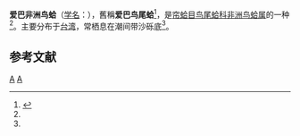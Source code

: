 {{Speciesbox
| taxon = Afrocardium richardi
| species_authority = (Audouin, 1826) 
| binomial = ''Afrocardium richardi''
| synonyms = 
*''Afrocardium ebaranum''<ref name=WoRMS_138996>{{cite WoRMS |id=138996 |title=''Afrocardium richardi'' (Audouin, 1826) |accessdate=2014-12-08 }}</ref>
*''Afrocardium crenelloides'' <small>(Melvill, 1909)</small><ref name=WoRMS_715086>{{cite WoRMS |id=715086 |title=''Afrocardium crenelloides'' (Melvill, 1909) |accessdate=2014-12-08 }}</ref>
*''Cardium arabicus'' <small>Issel, 1869</small>
*''Cardium carditaeforme'' <small>Reeve, 1845</small>
*''Cardium crenelloides'' <small>Melvill, 1909</small>
*''Cardium euglyptum'' <small>G. B. Sowerby III, 1914</small>
*''Cardium richardi'' <small>Audouin, 1826</small>
*''Cardium roseolum'' <small>Melvill, 1909</small>
*''Cardium rubescens'' <small>E. A. Smith, 1911</small>
*''Cardium skeeti'' <small>Hedley, 1906</small>
}}
'''爱巴非洲鸟蛤'''（[[学名|学名]]：{{lang|la|'''''Afrocardium richardi'''''}}），舊稱'''爱巴鸟尾蛤'''<ref name=shell>{{cite web|url=http://shell.sinica.edu.tw/chinese/shellbase_detail.php?science_no=2467|title=国际贝库：爱巴鸟尾蛤|publisher=台湾贝类资料库|accessdate=2009-08-11|archive-date=2016-03-04|archive-url=https://web.archive.org/web/20160304101409/http://shell.sinica.edu.tw/chinese/shellbase_detail.php?science_no=2467|dead-url=no}}</ref>，是[[帘蛤目|帘蛤目]][[鸟尾蛤科|鸟尾蛤科]][[非洲鸟蛤属|非洲鸟蛤属]]的一种<ref name=WoRMS_715086 />。主要分布于[[台湾|台湾]]，常栖息在潮间带沙砾底<ref name=shell />。

== 参考文献 ==
{{reflist}}
{{Taxonbar|from=Q13232110}}

[[Category:非洲鸟蛤属|A]]
[[Category:_1826年描述的动物|A]]